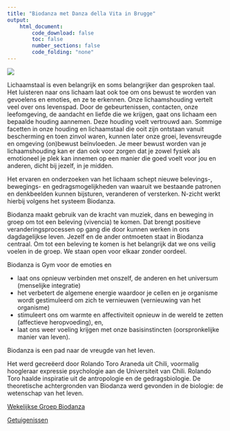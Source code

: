 ```yaml
---
title: "Biodanza met Danza della Vita in Brugge"
output:
    html_document:
        code_download: false
        toc: false
        number_sections: false
        code_folding: "none"
---
```


![](./figs/dansenAchtergrond2022_small.jpg)

Lichaamstaal is even belangrijk en soms belangrijker dan gesproken taal. Het luisteren naar ons lichaam laat ook toe om ons bewust te worden van gevoelens en emoties, en ze te erkennen. Onze lichaamshouding vertelt veel over ons levenspad. Door de gebeurtenissen, contacten, onze leefomgeving, de aandacht en liefde die we krijgen, gaat ons lichaam een bepaalde houding aannemen. Deze houding voelt vertrouwd aan. Sommige facetten in onze houding en lichaamstaal die ooit zijn ontstaan vanuit bescherming en toen zinvol waren, kunnen later onze groei, levensvreugde en omgeving (on)bewust beïnvloeden. Je meer bewust worden van je lichaamshouding kan er dan ook voor zorgen dat je zowel fysiek als emotioneel je plek kan innemen op een manier die goed voelt voor jou en anderen, dicht bij jezelf, in je midden.

Het ervaren en onderzoeken van het lichaam schept nieuwe belevings-, bewegings- en gedragsmogelijkheden van waaruit we bestaande patronen en denkbeelden kunnen bijsturen, veranderen of versterken. N-zicht werkt hierbij volgens het systeem Biodanza.

Biodanza maakt gebruik van de kracht van muziek, dans en beweging in groep om tot een beleving (vivencia) te komen. Dat brengt positieve veranderingsprocessen op gang die door kunnen werken in ons dagdagelijkse leven. Jezelf en de ander ontmoeten staat in Biodanza centraal. Om tot een beleving te komen is het belangrijk dat we ons veilig voelen in de groep. We staan open voor elkaar zonder oordeel.

Biodanza is Gym voor de emoties en

- laat ons opnieuw verbinden met onszelf, de anderen en het universum (menselijke integratie)
- het verbetert de algemene energie waardoor je cellen en je organisme wordt gestimuleerd om zich te vernieuwen (vernieuwing van het organisme)
- stimuleert ons om warmte en affectiviteit opnieuw in de wereld te zetten (affectieve heropvoeding), en,
- laat ons weer voeling krijgen met onze basisinstincten (oorspronkelijke manier van leven).

Biodanza is een pad naar de vreugde van het leven.

Het werd gecreëerd door Rolando Toro Araneda uit Chili, voormalig hoogleraar expressie psychologie aan de Universiteit van Chili. Rolando Toro haalde inspiratie uit de antropologie en de gedragsbiologie. De theoretische achtergronden van Biodanza werd gevonden in de biologie: de wetenschap van het leven.

[Wekelijkse Groep Biodanza](http://www.n-zicht.be/wekelijkse-groep-biodanza/)  

[Getuigenissen](./getuigenissen.html)
